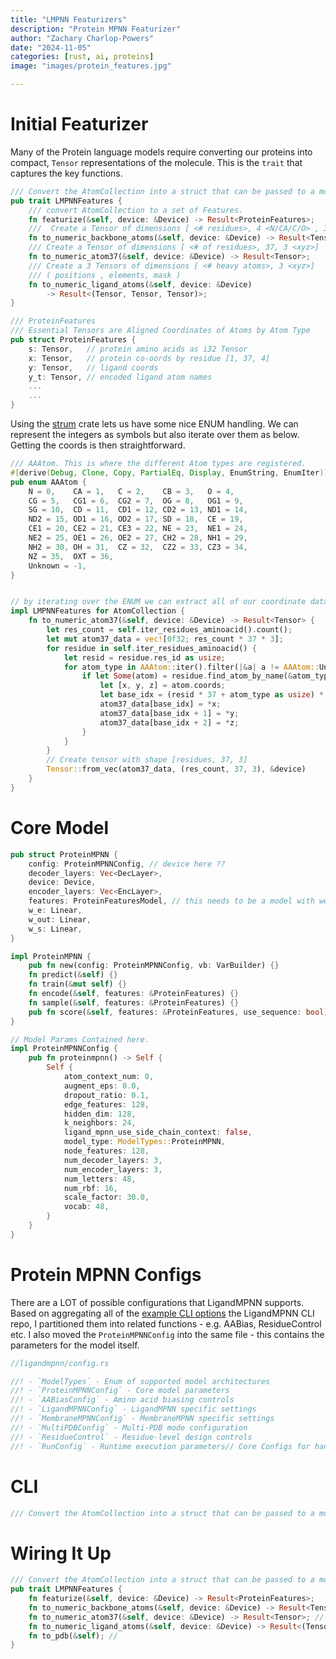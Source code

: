 ```yaml
---
title: "LMPNN Featurizers"
description: "Protein MPNN Featurizer"
author: "Zachary Charlop-Powers"
date: "2024-11-05"
categories: [rust, ai, proteins]
image: "images/protein_features.jpg"

---
```



# Initial Featurizer

Many of the Protein language models require converting our proteins into
compact, `Tensor` representations of the molecule. This is the `trait`
that captures the key functions.


```rust
/// Convert the AtomCollection into a struct that can be passed to a model.
pub trait LMPNNFeatures {
    /// convert AtomCollection to a set of Features.
    fn featurize(&self, device: &Device) -> Result<ProteinFeatures>;
    ///  Create a Tensor of dimensions [ <# residues>, 4 <N/CA/C/O> , 3 <xyz>]
    fn to_numeric_backbone_atoms(&self, device: &Device) -> Result<Tensor>;
    /// Create a Tensor of dimensions [ <# of residues>, 37, 3 <xyz>]
    fn to_numeric_atom37(&self, device: &Device) -> Result<Tensor>;
    /// Create a 3 Tensors of dimensions [ <# heavy atoms>, 3 <xyz>]
    /// ( positions , elements, mask )
    fn to_numeric_ligand_atoms(&self, device: &Device)
        -> Result<(Tensor, Tensor, Tensor)>;
}

/// ProteinFeatures
/// Essential Tensors are Aligned Coordinates of Atoms by Atom Type
pub struct ProteinFeatures {
    s: Tensor,   // protein amino acids as i32 Tensor
    x: Tensor,   // protein co-oords by residue [1, 37, 4]
    y: Tensor,   // ligand coords
    y_t: Tensor, // encoded ligand atom names
    ...
    ...
}
```


Using the [strum](https://docs.rs/strum/latest/strum/) crate lets us have some nice ENUM handling. We can represent
the integers as symbols but also iterate over them as below. Getting the coords is then straightforward.

```rust
/// AAAtom. This is where the different Atom types are registered.
#[derive(Debug, Clone, Copy, PartialEq, Display, EnumString, EnumIter)]
pub enum AAAtom {
    N = 0,    CA = 1,   C = 2,    CB = 3,   O = 4,
    CG = 5,   CG1 = 6,  CG2 = 7,  OG = 8,   OG1 = 9,
    SG = 10,  CD = 11,  CD1 = 12, CD2 = 13, ND1 = 14,
    ND2 = 15, OD1 = 16, OD2 = 17, SD = 18,  CE = 19,
    CE1 = 20, CE2 = 21, CE3 = 22, NE = 23,  NE1 = 24,
    NE2 = 25, OE1 = 26, OE2 = 27, CH2 = 28, NH1 = 29,
    NH2 = 30, OH = 31,  CZ = 32,  CZ2 = 33, CZ3 = 34,
    NZ = 35,  OXT = 36,
    Unknown = -1,
}


// by iterating over the ENUM we can extract all of our coordinate data as follows.
impl LMPNNFeatures for AtomCollection {
    fn to_numeric_atom37(&self, device: &Device) -> Result<Tensor> {
        let res_count = self.iter_residues_aminoacid().count();
        let mut atom37_data = vec![0f32; res_count * 37 * 3];
        for residue in self.iter_residues_aminoacid() {
            let resid = residue.res_id as usize;
            for atom_type in AAAtom::iter().filter(|&a| a != AAAtom::Unknown) {
                if let Some(atom) = residue.find_atom_by_name(&atom_type.to_string()) {
                    let [x, y, z] = atom.coords;
                    let base_idx = (resid * 37 + atom_type as usize) * 3;
                    atom37_data[base_idx] = *x;
                    atom37_data[base_idx + 1] = *y;
                    atom37_data[base_idx + 2] = *z;
                }
            }
        }
        // Create tensor with shape [residues, 37, 3]
        Tensor::from_vec(atom37_data, (res_count, 37, 3), &device)
    }
}
```


# Core Model

```rust
pub struct ProteinMPNN {
    config: ProteinMPNNConfig, // device here ??
    decoder_layers: Vec<DecLayer>,
    device: Device,
    encoder_layers: Vec<EncLayer>,
    features: ProteinFeaturesModel, // this needs to be a model with weights etc
    w_e: Linear,
    w_out: Linear,
    w_s: Linear,
}

impl ProteinMPNN {
    pub fn new(config: ProteinMPNNConfig, vb: VarBuilder) {}
    fn predict(&self) {}
    fn train(&mut self) {}
    fn encode(&self, features: &ProteinFeatures) {}
    fn sample(&self, features: &ProteinFeatures) {}
    pub fn score(&self, features: &ProteinFeatures, use_sequence: bool) {}
}

// Model Params Contained here.
impl ProteinMPNNConfig {
    pub fn proteinmpnn() -> Self {
        Self {
            atom_context_num: 0,
            augment_eps: 0.0,
            dropout_ratio: 0.1,
            edge_features: 128,
            hidden_dim: 128,
            k_neighbors: 24,
            ligand_mpnn_use_side_chain_context: false,
            model_type: ModelTypes::ProteinMPNN,
            node_features: 128,
            num_decoder_layers: 3,
            num_encoder_layers: 3,
            num_letters: 48,
            num_rbf: 16,
            scale_factor: 30.0,
            vocab: 48,
        }
    }
}
```


# Protein MPNN Configs

There are a LOT of possible configurations that LigandMPNN supports. Based on aggregating
all of the [example CLI options](https://github.com/dauparas/LigandMPNN/blob/main/run_examples.sh)
the LigandMPNN CLI repo, I partitioned them into related functions - e.g. AABias, ResidueControl etc.
I also moved the `ProteinMPNNConfig` into the same file - this contains the parameters for the model itself.



```rust
//ligandmpnn/config.rs

//! - `ModelTypes` - Enum of supported model architectures
//! - `ProteinMPNNConfig` - Core model parameters
//! - `AABiasConfig` - Amino acid biasing controls
//! - `LigandMPNNConfig` - LigandMPNN specific settings
//! - `MembraneMPNNConfig` - MembraneMPNN specific settings
//! - `MultiPDBConfig` - Multi-PDB mode configuration
//! - `ResidueControl` - Residue-level design controls
//! - `RunConfig` - Runtime execution parameters// Core Configs for handling CLI ARGs and Model Params


```


# CLI

```rust
/// Convert the AtomCollection into a struct that can be passed to a model.

```



# Wiring It Up

```rust
/// Convert the AtomCollection into a struct that can be passed to a model.
pub trait LMPNNFeatures {
    fn featurize(&self, device: &Device) -> Result<ProteinFeatures>;
    fn to_numeric_backbone_atoms(&self, device: &Device) -> Result<Tensor>; // [residues, N/CA/C/O, xyz]
    fn to_numeric_atom37(&self, device: &Device) -> Result<Tensor>; // [residues, N/CA/C/O....37, xyz]
    fn to_numeric_ligand_atoms(&self, device: &Device) -> Result<(Tensor, Tensor, Tensor)>; // ( positions , elements, mask )
    fn to_pdb(&self); //
}
```
